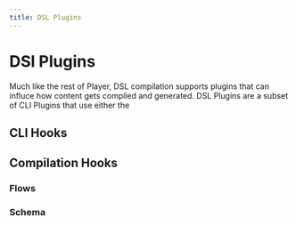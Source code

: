 ```yaml
---
title: DSL Plugins
---
```


# DSl Plugins

Much like the rest of Player, DSL compilation supports plugins that can influce how content gets compiled and generated. DSL Plugins are a subset of CLI Plugins that use either the 

## CLI Hooks

## Compilation Hooks

### Flows

### Schema

